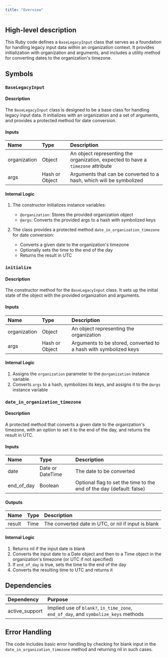 ```yaml
---
title: "Overview"
---
```


## High-level description
This Ruby code defines a `BaseLegacyInput` class that serves as a foundation for handling legacy input data within an organization context. It provides initialization with organization and arguments, and includes a utility method for converting dates to the organization's timezone.

## Symbols

### `BaseLegacyInput`
#### Description
The `BaseLegacyInput` class is designed to be a base class for handling legacy input data. It initializes with an organization and a set of arguments, and provides a protected method for date conversion.

#### Inputs
| Name | Type | Description |
|:-----|:-----|:------------|
| organization | Object | An object representing the organization, expected to have a `timezone` attribute |
| args | Hash or Object | Arguments that can be converted to a hash, which will be symbolized |

#### Internal Logic
1. The constructor initializes instance variables:
   - `@organization`: Stores the provided organization object
   - `@args`: Converts the provided args to a hash with symbolized keys

2. The class provides a protected method `date_in_organization_timezone` for date conversion:
   - Converts a given date to the organization's timezone
   - Optionally sets the time to the end of the day
   - Returns the result in UTC

### `initialize`
#### Description
The constructor method for the `BaseLegacyInput` class. It sets up the initial state of the object with the provided organization and arguments.

#### Inputs
| Name | Type | Description |
|:-----|:-----|:------------|
| organization | Object | An object representing the organization |
| args | Hash or Object | Arguments to be stored, converted to a hash with symbolized keys |

#### Internal Logic
1. Assigns the `organization` parameter to the `@organization` instance variable
2. Converts `args` to a hash, symbolizes its keys, and assigns it to the `@args` instance variable

### `date_in_organization_timezone`
#### Description
A protected method that converts a given date to the organization's timezone, with an option to set it to the end of the day, and returns the result in UTC.

#### Inputs
| Name | Type | Description |
|:-----|:-----|:------------|
| date | Date or DateTime | The date to be converted |
| end_of_day | Boolean | Optional flag to set the time to the end of the day (default: false) |

#### Outputs
| Name | Type | Description |
|:-----|:-----|:------------|
| result | Time | The converted date in UTC, or nil if input is blank |

#### Internal Logic
1. Returns nil if the input date is blank
2. Converts the input date to a Date object and then to a Time object in the organization's timezone (or UTC if not specified)
3. If `end_of_day` is true, sets the time to the end of the day
4. Converts the resulting time to UTC and returns it

## Dependencies
| Dependency | Purpose |
|:-----------|:--------|
| active_support | Implied use of `blank?`, `in_time_zone`, `end_of_day`, and `symbolize_keys` methods |

## Error Handling
The code includes basic error handling by checking for blank input in the `date_in_organization_timezone` method and returning nil in such cases.